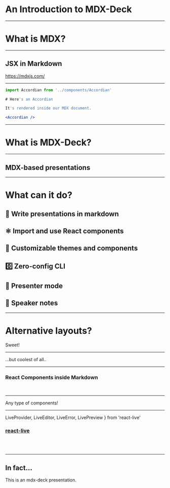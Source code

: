 

# An Introduction to MDX-Deck

---

# What is MDX?

---

## JSX in Markdown

https://mdxjs.com/

---


```jsx
import Accordian from '../components/Accordian'

# Here's an Accordian

It's rendered inside our MDX document.

<Accordian />
```
---

# What is MDX-Deck?

---

## MDX-based presentations

---

# What can it do?

<Appear>
<h2>📝 Write presentations in markdown</h2>
<h2>⚛️ Import and use React components</h2>
<h2>💅 Customizable themes and components</h2>
<h2>0️⃣ Zero-config CLI</h2>
<h2>💁 Presenter mode</h2>
<h2>📓 Speaker notes</h2>
</Appear>

---


# Alternative layouts?

Sweet!

---

...but coolest of all..

---


### React Components inside Markdown

<br />

<Counter />

---

Any type of components!

---

  LiveProvider,
  LiveEditor,
  LiveError,
  LivePreview
} from 'react-live'

### <a href="https://github.com/formidablelabs/react-live" target="_blank">react-live</a>

<br />

<LiveProvider code="<strong>Hello World!</strong>">
  <LiveEditor />
  <LiveError />
  <br />
  <LivePreview />
</LiveProvider>

---

## In fact...

This is an mdx-deck presentation.

